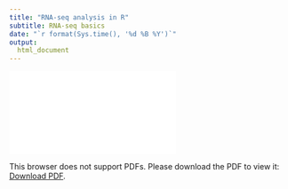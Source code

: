 ```yaml
---
title: "RNA-seq analysis in R"
subtitle: RNA-seq basics
date: "`r format(Sys.time(), '%d %B %Y')`"
output: 
  html_document
---
```


<object data="../slides/RNASeq_basics.pdf" type="application/pdf" width="1000px" height="1000px">
    <embed src="../slides/RNASeq_basics.pdf">
        <p>This browser does not support PDFs. Please download the PDF to view it: <a href="../slides/RNASeq_basics.pdf">Download PDF</a>.</p>
    </embed>
</object>
